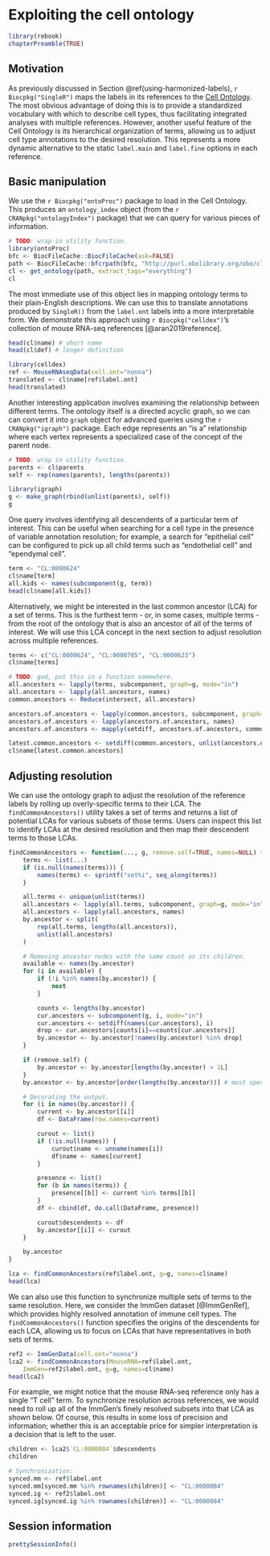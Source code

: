 # Exploiting the cell ontology

```r
library(rebook)
chapterPreamble(TRUE)
```

## Motivation

As previously discussed in Section \@ref(using-harmonized-labels),
`r Biocpkg("SingleR")` maps the labels in its references to the [Cell Ontology](https://www.ebi.ac.uk/ols/ontologies/cl).
The most obvious advantage of doing this is to provide a standardized vocabulary with which to describe cell types,
thus facilitating integrated analyses with multiple references.
However, another useful feature of the Cell Ontology is its hierarchical organization of terms,
allowing us to adjust cell type annotations to the desired resolution.
This represents a more dynamic alternative to the static `label.main` and `label.fine` options in each reference.

## Basic manipulation

We use the `r Biocpkg("ontoProc")` package to load in the Cell Ontology.
This produces an `ontology_index` object (from the `r CRANpkg("ontologyIndex")` package)
that we can query for various pieces of information.

```r
# TODO: wrap in utility function.
library(ontoProc)
bfc <- BiocFileCache::BiocFileCache(ask=FALSE)
path <- BiocFileCache::bfcrpath(bfc, "http://purl.obolibrary.org/obo/cl.obo")
cl <- get_ontology(path, extract_tags="everything")
cl
```

The most immediate use of this object lies in mapping ontology terms to their plain-English descriptions.
We can use this to translate annotations produced by `SingleR()` from the `label.ont` labels into a more interpretable form.
We demonstrate this approach using `r Biocpkg("celldex")`'s collection of mouse RNA-seq references [@aran2019reference].

```r
head(cl$name) # short name
head(cl$def) # longer definition

library(celldex)
ref <- MouseRNAseqData(cell.ont="nonna")
translated <- cl$name[ref$label.ont]
head(translated)
```

Another interesting application involves examining the relationship between different terms.
The ontology itself is a directed acyclic graph, so we can can convert it into `graph` object
for advanced queries using the `r CRANpkg("igraph")` package.
Each edge represents an "is a" relationship where each vertex represents a specialized case of the concept of the parent node.

```r
# TODO: wrap in utility function.
parents <- cl$parents
self <- rep(names(parents), lengths(parents))

library(igraph)
g <- make_graph(rbind(unlist(parents), self))
g
```

One query involves identifying all descendents of a particular term of interest.
This can be useful when searching for a cell type in the presence of variable annotation resolution;
for example, a search for "epithelial cell" can be configured to pick up all child terms 
such as "endothelial cell" and "ependymal cell".

```r
term <- "CL:0000624"
cl$name[term]
all.kids <- names(subcomponent(g, term))
head(cl$name[all.kids])
```

Alternatively, we might be interested in the last common ancestor (LCA) for a set of terms.
This is the furthest term - or, in some cases, multiple terms - from the root of the ontology
that is also an ancestor of all of the terms of interest.
We will use this LCA concept in the next section to adjust resolution across multiple references. 

```r
terms <- c("CL:0000624", "CL:0000785", "CL:0000623")
cl$name[terms]

# TODO: god, put this in a function somewhere.
all.ancestors <- lapply(terms, subcomponent, graph=g, mode="in")
all.ancestors <- lapply(all.ancestors, names)
common.ancestors <- Reduce(intersect, all.ancestors)

ancestors.of.ancestors <- lapply(common.ancestors, subcomponent, graph=g, mode="in")
ancestors.of.ancestors <- lapply(ancestors.of.ancestors, names)
ancestors.of.ancestors <- mapply(setdiff, ancestors.of.ancestors, common.ancestors) 

latest.common.ancestors <- setdiff(common.ancestors, unlist(ancestors.of.ancestors))
cl$name[latest.common.ancestors]
```

## Adjusting resolution

We can use the ontology graph to adjust the resolution of the reference labels by rolling up overly-specific terms to their LCA.
The `findCommonAncestors()` utility takes a set of terms and returns a list of potential LCAs for various subsets of those terms.
Users can inspect this list to identify LCAs at the desired resolution and then map their descendent terms to those LCAs.

```r
findCommonAncestors <- function(..., g, remove.self=TRUE, names=NULL) {
    terms <- list(...)
    if (is.null(names(terms))) {
        names(terms) <- sprintf("set%i", seq_along(terms))
    }

    all.terms <- unique(unlist(terms))
    all.ancestors <- lapply(all.terms, subcomponent, graph=g, mode="in")
    all.ancestors <- lapply(all.ancestors, names)
    by.ancestor <- split(
        rep(all.terms, lengths(all.ancestors)),
        unlist(all.ancestors)
    )

    # Removing ancestor nodes with the same count as its children.
    available <- names(by.ancestor)
    for (i in available) {
        if (!i %in% names(by.ancestor)) {
            next
        }

        counts <- lengths(by.ancestor)
        cur.ancestors <- subcomponent(g, i, mode="in")
        cur.ancestors <- setdiff(names(cur.ancestors), i)
        drop <- cur.ancestors[counts[i]==counts[cur.ancestors]]
        by.ancestor <- by.ancestor[!names(by.ancestor) %in% drop]
    }

    if (remove.self) {
        by.ancestor <- by.ancestor[lengths(by.ancestor) > 1L]
    }
    by.ancestor <- by.ancestor[order(lengths(by.ancestor))] # most specific terms first.

    # Decorating the output.
    for (i in names(by.ancestor)) {
        current <- by.ancestor[[i]]
        df <- DataFrame(row.names=current)

        curout <- list()
        if (!is.null(names)) {
            curout$name <- unname(names[i])
            df$name <- names[current]
        }

        presence <- list()
        for (b in names(terms)) {
            presence[[b]] <- current %in% terms[[b]]
        }
        df <- cbind(df, do.call(DataFrame, presence))

        curout$descendents <- df
        by.ancestor[[i]] <- curout
    }

    by.ancestor
}

lca <- findCommonAncestors(ref$label.ont, g=g, names=cl$name)
head(lca)
```

We can also use this function to synchronize multiple sets of terms to the same resolution.
Here, we consider the ImmGen dataset [@ImmGenRef], which provides highly resolved annotation of immune cell types.
The `findCommonAncestors()` function specifies the origins of the descendents for each LCA,
allowing us to focus on LCAs that have representatives in both sets of terms.

```r
ref2 <- ImmGenData(cell.ont="nonna")
lca2 <- findCommonAncestors(MouseRNA=ref$label.ont,
    ImmGen=ref2$label.ont, g=g, names=cl$name)
head(lca2)
```

For example, we might notice that the mouse RNA-seq reference only has a single "T cell" term.
To synchronize resolution across references, 
we would need to roll up all of the ImmGen's finely resolved subsets into that LCA as shown below.
Of course, this results in some loss of precision and information;
whether this is an acceptable price for simpler interpretation is a decision that is left to the user.

```r
children <- lca2$`CL:0000084`$descendents
children

# Synchronization:
synced.mm <- ref$label.ont
synced.mm[synced.mm %in% rownames(children)] <- "CL:0000084"
synced.ig <- ref2$label.ont
synced.ig[synced.ig %in% rownames(children)] <- "CL:0000084"
```

## Session information {-}

```r
prettySessionInfo()
```
